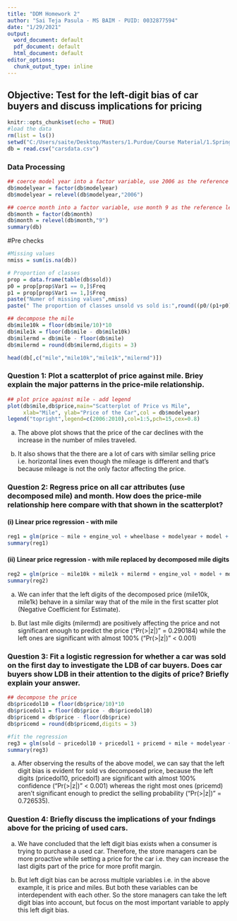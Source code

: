 ---
title: "DDM Homework 2"
author: "Sai Teja Pasula - MS BAIM - PUID: 0032877594"
date: "1/29/2021"
output:
  word_document: default
  pdf_document: default
  html_document: default
editor_options: 
  chunk_output_type: inline
---
## Objective: Test for the left-digit bias of car buyers and discuss implications for pricing
```{r setup, include=FALSE}
knitr::opts_chunk$set(echo = TRUE)
#load the data
rm(list = ls())
setwd("C:/Users/saite/Desktop/Masters/1.Purdue/Course Material/1.Spring Mod 3/MGMT 526 DDM/2.Assignments/Data")
db = read.csv("carsdata.csv")
```

### Data Processing
```{r cars, echo=TRUE}
## coerce model year into a factor variable, use 2006 as the reference level
db$modelyear = factor(db$modelyear)
db$modelyear = relevel(db$modelyear,"2006")

## coerce month into a factor variable, use month 9 as the reference level
db$month = factor(db$month)
db$month = relevel(db$month,"9")
summary(db)
```

#Pre checks
```{r prelimchecks}
#Missing values
nmiss = sum(is.na(db))

# Proportion of classes
prop = data.frame(table(db$sold))
p0 = prop[prop$Var1 == 0,]$Freq
p1 = prop[prop$Var1 == 1,]$Freq
paste("Numer of missing values",nmiss)
paste(" The proportion of classes unsold vs sold is:",round((p0/(p1+p0))*100,2),"% ,", round((p1/(p1+p0))*100,2),"% respectively")=
```

```{r mileddecompose}
## decompose the mile
db$mile10k = floor(db$mile/10)*10
db$mile1k = floor(db$mile - db$mile10k)
db$milermd = db$mile - floor(db$mile)
db$milermd = round(db$milermd,digits = 3)

head(db[,c("mile","mile10k","mile1k","milermd")])
```
### Question 1: Plot a scatterplot of price against mile. Briey explain the major patterns in the price-mile relationship.

```{r Q1_SP}
## plot price against mile - add legend
plot(db$mile,db$price,main="Scatterplot of Price vs Mile",
     xlab="Mile", ylab="Price of the Car",col = db$modelyear)
legend("topright",legend=c(2006:2010),col=1:5,pch=15,cex=0.8)
```

a) The above plot shows that the price of the car declines with the increase in the number of miles traveled.

b) It also shows that the there are a lot of cars with similar selling price i.e. horizontal lines even though the mileage is different and that's because mileage is not the only factor affecting the price.

### Question 2: Regress price on all car attributes (use decomposed mile) and month. How does the price-mile relationship here compare with that shown in the scatterplot?

#### (i) Linear price regression - with mile
```{r price~mile}
reg1 = glm(price ~ mile + engine_vol + wheelbase + modelyear + model + month, data = db)
summary(reg1)
```
#### (ii) Linear price regression - with mile replaced by decomposed mile digits

```{r price~milemd}
reg2 = glm(price ~ mile10k + mile1k + milermd + engine_vol + model + modelyear  + month, data = db)
summary(reg2)
```

a) We can infer that the left digits of the decomposed price   (mile10k, mile1k) behave in a similar way that of the mile in the first scatter plot (Negative Coefficient for Estimate).

b) But last mile digits (milermd) are positively affecting the price and not significant enough to predict the price ("Pr(>|z|)" = 0.290184) while the left ones are significant with almost 100% ("Pr(>|z|)" < 0.001)

### Question 3: Fit a logistic regression for whether a car was sold on the first day to investigate the LDB of car buyers. Does car buyers show LDB in their attention to the digits of price? Briefly explain your answer.
```{r sold ~ logit}

## decompose the price
db$pricedol10 = floor(db$price/10)*10
db$pricedol1 = floor(db$price - db$pricedol10)
db$pricemd = db$price - floor(db$price)
db$pricemd = round(db$pricemd,digits = 3)

#fit the regression
reg3 = glm(sold ~ pricedol10 + pricedol1 + pricemd + mile + modelyear + model + month, data = db,family= binomial)
summary(reg3)
```
a) After observing the results of the above model, we can say that the left digit bias is evident for sold vs decomposed price, because the left digits (pricedol10, pricedol1) are significant with almost 100% confidence ("Pr(>|z|)" < 0.001) whereas the right most ones (pricemd) aren't significant enough to predict the selling probability ("Pr(>|z|)" = 0.726535).

### Question 4: Briefly discuss the implications of your fndings above for the pricing of used cars.

a) We have concluded that the left digit bias exists when a consumer is trying to purchase a used car. Therefore, the store managers can be more proactive while setting a price for the car i.e. they can increase the last digits part of the price for more profit margin.

b) But left digit bias can be across multiple variables i.e. in the above example, it is price and miles. But both these variables can be interdependent with each other. So the store managers can take the left digit bias into account, but focus on the most important variable to apply this left digit bias.






